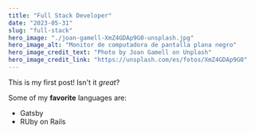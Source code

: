 ```yaml
---
title: "Full Stack Developer"
date: "2023-05-31"
slug: "full-stack"
hero_image: "./joan-gamell-XmZ4GDAp9G0-unsplash.jpg"
hero_image_alt: "Monitor de computadora de pantalla plana negro"
hero_image_credit_text: "Photo by Joan Gamell on Unplash"
hero_image_credit_link: "https://unsplash.com/es/fotos/XmZ4GDAp9G0"
---
```


This is my first post! Isn't it *great*?

Some of my **favorite** languages are:

- Gatsby
- RUby on Rails
